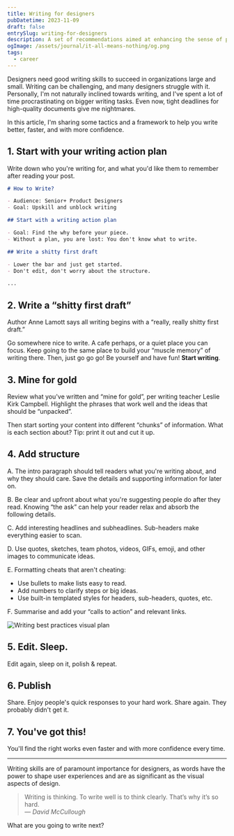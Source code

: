 ```yaml
---
title: Writing for designers
pubDatetime: 2023-11-09
draft: false
entrySlug: writing-for-designers
description: A set of recommendations aimed at enhancing the sense of purpose in one's work
ogImage: /assets/journal/it-all-means-nothing/og.png
tags:
  - career
---
```


Designers need good writing skills to succeed in organizations large and small. Writing can be challenging, and many designers struggle with it. Personally, I'm not naturally inclined towards writing, and I've spent a lot of time procrastinating on bigger writing tasks. Even now, tight deadlines for high-quality documents give me nightmares.

In this article, I'm sharing some tactics and a framework to help you write better, faster, and with more confidence.

## 1. Start with your writing action plan

Write down who you're writing for, and what you'd like them to remember after reading your post.

```md
# How to Write?

- Audience: Senior+ Product Designers
- Goal: Upskill and unblock writing

## Start with a writing action plan

- Goal: Find the why before your piece.
- Without a plan, you are lost: You don't know what to write.

## Write a shitty first draft

- Lower the bar and just get started.
- Don't edit, don't worry about the structure.

...
```

## 2. Write a “shitty first draft”

Author Anne Lamott says all writing begins with a “really, really shitty first draft.”

Go somewhere nice to write. A cafe perhaps, or a quiet place you can focus. Keep going to the same place to build your “muscle memory” of writing there. Then, just go go go! Be yourself and have fun! **Start writing**.

## 3. Mine for gold

Review what you've written and “mine for gold”, per writing teacher Leslie Kirk Campbell. Highlight the phrases that work well and the ideas that should be “unpacked”.

Then start sorting your content into different “chunks” of information. What is each section about? Tip: print it out and cut it up.

## 4. Add structure

<div class="flex flex-col md:flex-row !ml-0 md:wide gap-8 -mt-4">
<div>
A. The intro paragraph should tell readers what you're writing about, and why they should care. Save the details and supporting information for later on.

B. Be clear and upfront about what you're suggesting people do after they read. Knowing “the ask” can help your reader relax and absorb the following details.

C. Add interesting headlines and subheadlines. Sub-headers make everything easier to scan.

D. Use quotes, sketches, team photos, videos, GIFs, emoji, and other images to communicate ideas.

E. Formatting cheats that aren't cheating:

- Use bullets to make lists easy to read.
- Add numbers to clarify steps or big ideas.
- Use built-in templated styles for headers, sub-headers, quotes, etc.

F. Summarise and add your “calls to action” and relevant links.

</div>
<div class="">

<Image
	src={plan}
	alt='Writing best practices visual plan'
	className='!my-0 md:!mt-7 md:min-w-[200px]'
/>

</div>

</div>

## 5. Edit. Sleep.

Edit again, sleep on it, polish & repeat.

## 6. Publish

Share. Enjoy people's quick responses to your hard work. Share again. They probably didn't get it.

## 7. You've got this!

You'll find the right works even faster and with more confidence every time.

---

Writing skills are of paramount importance for designers, as words have the power to shape user experiences and are as significant as the visual aspects of design.

> Writing is thinking. To write well is to think clearly. That’s why it’s so hard. <br />— <cite>David McCullough</cite>

What are you going to write next?
